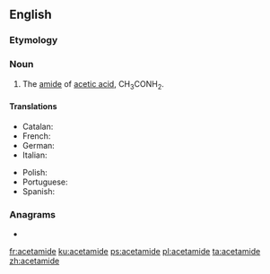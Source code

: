 {{also|acétamide}}
==English==
{{wikipedia}}

===Etymology===
{{blend|acetyl|amide|lang=en}}

===Noun===
{{en-noun|-}}

# {{context|organic compound|lang=en}} The [[amide]] of [[acetic acid]], CH<sub>3</sub>CONH<sub>2</sub>.

====Translations====
{{trans-top|amide of acetic acid}}
* Catalan: {{t|ca|acetamida|f}}
* French: {{t+|fr|acétamide|m}}
* German: {{t+|de|Acetamid|n}}
* Italian: {{t+|it|acetammide|f}}
{{trans-mid}}
* Polish: {{t+|pl|acetamid|m}}
* Portuguese: {{t|pt|acetamida|f}}
* Spanish: {{t|es|acetamida|f}}
{{trans-bottom}}

===Anagrams===
* {{l|en|emaciated}}

[[fr:acetamide]]
[[ku:acetamide]]
[[ps:acetamide]]
[[pl:acetamide]]
[[ta:acetamide]]
[[zh:acetamide]]